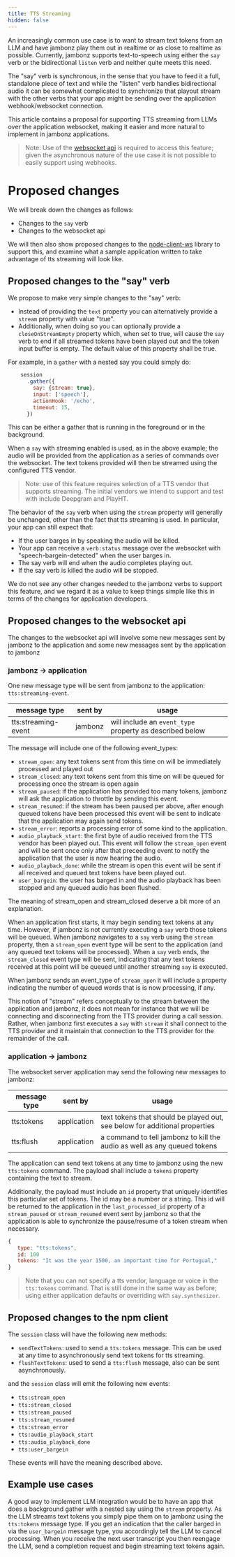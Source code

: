 ```yaml
---
title: TTS Streaming
hidden: false
---
```


An increasingly common use case is to want to stream text tokens from an LLM and have jambonz play them out in realtime or as close to realtime as possible.  Currently, jambonz supports text-to-speech using either the `say` verb or the bidirectional `listen` verb and neither quite meets this need.  

The "say" verb is synchronous, in the sense that you have to feed it a full, standalone piece of text and while the "listen" verb handles bidirectional audio it can be somewhat complicated to synchronize that playout stream with the other verbs that your app might be sending over the application webhook/websocket connection.

This article contains a proposal for supporting TTS streaming from LLMs over the application websocket, making it easier and more natural to implement in jambonz applications.  

> Note: Use of the [websocket api](https://www.jambonz.org/docs/ws/overview/) is required to access this feature; given the asynchronous nature of the use case it is not possible to easily support using webhooks.

# Proposed changes
We will break down the changes as follows:
- Changes to the `say` verb
- Changes to the websocket api

We will then also show proposed changes to the [node-client-ws](https://github.com/jambonz/node-client-ws) library to support this, and examine what a sample application written to take advantage of tts streaming will look like.

## Proposed changes to the "say" verb
We propose to make very simple changes to the "say" verb:

- Instead of providing the `text` property you can alternatively provide a `stream` property with value "true".
- Additionally, when doing so you can optionally provide a `closeOnStreamEmpty` property which, when set to true, will cause the `say` verb to end if all streamed tokens have been played out and the token input buffer is empty.  The default value of this property shall be true.

For example, in a `gather` with a nested say you could simply do:

```js
    session
      .gather({
        say: {stream: true},
        input: ['speech'],
        actionHook: '/echo',
        timeout: 15,
      })
```
This can be either a gather that is running in the foreground or in the background.

When a `say` with streaming enabled is used, as in the above example; the audio will be provided from the application as a series of commands over the websocket.  The text tokens provided will then be streamed using the configured TTS vendor.

> Note: use of this feature requires selection of a TTS vendor that supports streaming.  The initial vendors we intend to support and test with include Deepgram and PlayHT.

The behavior of the `say` verb when using the `stream` property will generally be unchanged, other than the fact that tts streaming is used.  In particular, your app can still expect that:
- If the user barges in by speaking the audio will be killed.
- Your app can receive a `verb:status` message over the websocket with "speech-bargein-detected" when the user barges in.
- The say verb will end when the audio completes playing out.
- If the say verb is killed the audio will be stopped.

We do not see any other changes needed to the jambonz verbs to support this feature, and we regard it as a value to keep things simple like this in terms of the changes for application developers.

## Proposed changes to the websocket api
The changes to the websocket api will involve some new messages sent by jambonz to the application and some new messages sent by the application to jambonz

### jambonz -> application
One new message type will be sent from jambonz to the application: `tts:streaming-event`.

|message type|sent by|usage|
|---|---|---|
|tts:streaming-event|jambonz|will include an `event_type` property as described below|

The message will include one of the following event_types:
- `stream_open`: any text tokens sent from this time on will be immediately processed and played out
- `stream_closed`: any text tokens sent from this time on will be queued for processing once the stream is open again
- `stream_paused`: if the application has provided too many tokens, jambonz will ask the application to throttle by sending this event.  
- `stream_resumed`: if the stream has been paused per above, after enough queued tokens have been processed this event will be sent to indicate that the application may again send tokens.
- `stream_error`: reports a processing error of some kind to the application.
- `audio_playback_start`: the first byte of audio received from the TTS vendor has been played out.  This event will follow the `stream_open` event and will be sent once only after that preceeding event to notify the application that the user is now hearing the audio.
- `audio_playback_done`: while the stream is open this event will be sent if all received and queued text tokens have been played out.
- `user_bargein`: the user has barged in and the audio playback has been stopped and any queued audio has been flushed.

The meaning of stream_open and stream_closed deserve a bit more of an explanation.

When an application first starts, it may begin sending text tokens at any time.  However, if jambonz is not currently executing a `say` verb those tokens will be queued.  When jambonz navigates to a `say` verb using the `stream` property, then a `stream_open` event type will be sent to the application (and any queued text tokens will be processed).  When a `say` verb ends, the `stream_closed` event type will be sent, indicating that any text tokens received at this point will be queued until another streaming `say` is executed.

When jambonz sends an event_type of `stream_open` it will include a property indicating the number of queued words that is is now processing, if any.

This notion of "stream" refers conceptually to the stream between the application and jambonz, it does not mean for instance that we will be connecting and disconnecting from the TTS provider during a call session.  Rather, when jambonz first executes a `say` with `stream` it shall connect to the TTS provider and it maintain that connection to the TTS provider for the remainder of the call.

### application -> jambonz
The websocket server application may send the following new messages to jambonz:

|message type|sent by|usage|
|---|---|---|
|tts:tokens|application|text tokens that should be played out, see below for additional properties|
|tts:flush|application|a command to tell jambonz to kill the audio as well as any queued tokens|

The application can send text tokens at any time to jambonz using the new `tts:tokens` command.  The payload shall include a `tokens` property containing the text to stream.  

Additionally, the payload must include an `id` property that uniquely identifies this particular set of tokens.  The id may be a number or a string.  This id will be returned to the application in the `last_processed_id` property of a `stream_paused` or `stream_resumed` event sent by jambonz so that the application is able to synchronize the pause/resume of a token stream when necessary.

```js
{
   type: "tts:tokens",
   id: 100
   tokens: "It was the year 1500, an important time for Portugual,"
}
```

> Note that you can not specify a tts vendor, language or voice in the `tts:tokens` command.  That is still done in the same way as before; using either application defaults or overriding with `say.synthesizer`.

## Proposed changes to the npm client

The `session` class will have the following new methods:
- `sendTextTokens`: used to send a `tts:tokens` message.  This can be used at any time to asynchronously send text tokens for tts streaming.
- `flushTextTokens`: used to send a `tts:flush` message, also can be sent asynchronously.

and the `session` class will emit the following new events:
- `tts:stream_open`
- `tts:stream_closed`
- `tts:stream_paused`
- `tts:stream_resumed`
- `tts:stream_error`
- `tts:audio_playback_start`
- `tts:audio_playback_done`
- `tts:user_bargein`

These events will have the meaning described above.

## Example use cases

A good way to implement LLM integration would be to have an app that does a background gather with a nested say using the `stream` property.  As the LLM streams text tokens you simply pipe them on to jambonz using the `tts:tokens` message type.  If you get an indication that the caller barged in via the `user_bargein` message type, you accordingly tell the LLM to cancel processing.  When you receive the next user transcript you then reengage the LLM, send a completion request and begin streaming text tokens again.
